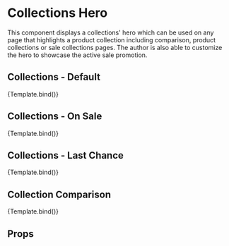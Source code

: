 


<Meta title='Modules/Collections Hero' component={CollectionsHero} />

# Collections Hero

This component displays a collections' hero which can be used on any page that highlights a product collection including comparison, product collections or sale collections pages. The author is also able to customize the hero to showcase the active sale promotion.

## Collections - Default

<Canvas>
  <Story
    name='Collections - Default'
    args={{
      heading: 'The Endy Collections',
      subcopy: 'Dreamy sleep essentials engineered for maximum comfort',
      backgroundImage: {
        mobileImage: {
          asset: {
            _ref: 'image-7a70f5feceae0cd1048562d90a5806bb875d2472-1534x1400-jpg-webp'
          }
        },
        tabletImage: {
          asset: {
            _ref: 'image-93e2a1094e81b6bbf0c2447ab9c52887ac0d0692-2048x1332-jpg-webp'
          }
        },
        desktopImage: {
          asset: {
            _ref: 'image-bbf421a0f506e1830641b5665ed4771e39e01459-3840x1066-jpg-webp'
          }
        }
      },
      lifestyleImage: {
        mobileImage: {
          asset: {
            _ref: 'image-3f814266bb758d1194b8deb6761de821fc3f28ce-1534x1022-png-webp'
          }
        },
        tabletImage: {
          asset: {
            _ref: 'image-2118b7fb174b4a9b04889b1449d9fb40e58ec3ec-2048x800-png-webp'
          }
        },
        desktopImage: {
          asset: {
            _ref: 'image-9ef946dcad5b02ef3231d7d8d66f889b72f53005-1920x1066-png-webp'
          }
        }
      }
    }}
  >
    {Template.bind()}
  </Story>
</Canvas>

## Collections - On Sale

<Canvas>
  <Story
    name='Collections - On Sale'
    args={{
      sales: {
        isLastChance: false,
        lastChance: {
          collections: {
            heroPillLabel: 'Last Chance'
          }
        },
        heros: {
          collectionsHero: {
            pillLabel: 'Limited Time Only',
            microcopy:
              '*Offer valid until 11/08/2021 at 11:59PM PST. Excludes bedframes, headboard, sofa/ottoman & rug.',
            backgroundImage: {
              mobileImage: {
                asset: {
                  _ref: 'image-7a70f5feceae0cd1048562d90a5806bb875d2472-1534x1400-jpg-webp'
                }
              },
              tabletImage: {
                asset: {
                  _ref: 'image-93e2a1094e81b6bbf0c2447ab9c52887ac0d0692-2048x1332-jpg-webp'
                }
              },
              desktopImage: {
                asset: {
                  _ref: 'image-bbf421a0f506e1830641b5665ed4771e39e01459-3840x1066-jpg-webp'
                }
              }
            },
            lifestyleImage: {
              mobileImage: {
                asset: {
                  _ref: 'image-3f814266bb758d1194b8deb6761de821fc3f28ce-1534x1022-png-webp'
                }
              },
              tabletImage: {
                asset: {
                  _ref: 'image-2118b7fb174b4a9b04889b1449d9fb40e58ec3ec-2048x800-png-webp'
                }
              },
              desktopImage: {
                asset: {
                  _ref: 'image-9ef946dcad5b02ef3231d7d8d66f889b72f53005-1920x1066-png-webp'
                }
              }
            }
          }
        }
      },
      heading: 'Bundle Up To Save Big',
      subcopy: 'Save up to $100 when you shop the Endy Sleep Collection*',
      backgroundImage: {
        mobileImage: {
          asset: {
            _ref: 'image-7a70f5feceae0cd1048562d90a5806bb875d2472-1534x1400-jpg-webp'
          }
        },
        tabletImage: {
          asset: {
            _ref: 'image-93e2a1094e81b6bbf0c2447ab9c52887ac0d0692-2048x1332-jpg-webp'
          }
        },
        desktopImage: {
          asset: {
            _ref: 'image-bbf421a0f506e1830641b5665ed4771e39e01459-3840x1066-jpg-webp'
          }
        }
      },
      lifestyleImage: {
        mobileImage: {
          asset: {
            _ref: 'image-b8e5127d5543bc78ac260c2923b8f31885bb3d2a-1534x1022-png-webp'
          }
        },
        tabletImage: {
          asset: {
            _ref: 'image-5da41eaedca2d655cb506de4a0bfcb13750adf30-2048x800-png-webp'
          }
        },
        desktopImage: {
          asset: {
            _ref: 'image-14352a47534375fbbc63699a6015d07767d57332-1918x1066-png-webp'
          }
        }
      }
    }}
  >
    {Template.bind()}
  </Story>
</Canvas>

## Collections - Last Chance

<Canvas>
  <Story
    name='Collections - Last Chance'
    args={{
      sales: {
        isLastChance: true,
        lastChance: {
          collections: {
            heroPillLabel: 'Last Chance'
          }
        },
        heros: {
          collectionsHero: {
            pillLabel: 'Limited Time Only',
            microcopy:
              '*Offer valid until 11/08/2021 at 11:59PM PST. Excludes bedframes, headboard, sofa/ottoman & rug.',
            backgroundImage: {
              mobileImage: {
                asset: {
                  _ref: 'image-7a70f5feceae0cd1048562d90a5806bb875d2472-1534x1400-jpg-webp'
                }
              },
              tabletImage: {
                asset: {
                  _ref: 'image-93e2a1094e81b6bbf0c2447ab9c52887ac0d0692-2048x1332-jpg-webp'
                }
              },
              desktopImage: {
                asset: {
                  _ref: 'image-bbf421a0f506e1830641b5665ed4771e39e01459-3840x1066-jpg-webp'
                }
              }
            },
            lifestyleImage: {
              mobileImage: {
                asset: {
                  _ref: 'image-3f814266bb758d1194b8deb6761de821fc3f28ce-1534x1022-png-webp'
                }
              },
              tabletImage: {
                asset: {
                  _ref: 'image-2118b7fb174b4a9b04889b1449d9fb40e58ec3ec-2048x800-png-webp'
                }
              },
              desktopImage: {
                asset: {
                  _ref: 'image-9ef946dcad5b02ef3231d7d8d66f889b72f53005-1920x1066-png-webp'
                }
              }
            }
          }
        }
      },
      heading: 'Bundle Up To Save Big',
      subcopy: 'Save up to $100 when you shop the Endy Sleep Collection*',
      backgroundImage: {
        mobileImage: {
          asset: {
            _ref: 'image-7a70f5feceae0cd1048562d90a5806bb875d2472-1534x1400-jpg-webp'
          }
        },
        tabletImage: {
          asset: {
            _ref: 'image-93e2a1094e81b6bbf0c2447ab9c52887ac0d0692-2048x1332-jpg-webp'
          }
        },
        desktopImage: {
          asset: {
            _ref: 'image-bbf421a0f506e1830641b5665ed4771e39e01459-3840x1066-jpg-webp'
          }
        }
      },
      lifestyleImage: {
        mobileImage: {
          asset: {
            _ref: 'image-b8e5127d5543bc78ac260c2923b8f31885bb3d2a-1534x1022-png-webp'
          }
        },
        tabletImage: {
          asset: {
            _ref: 'image-5da41eaedca2d655cb506de4a0bfcb13750adf30-2048x800-png-webp'
          }
        },
        desktopImage: {
          asset: {
            _ref: 'image-14352a47534375fbbc63699a6015d07767d57332-1918x1066-png-webp'
          }
        }
      }
    }}
  >
    {Template.bind()}
  </Story>
</Canvas>

## Collection Comparison

<Canvas>
  <Story
    name='Comparison'
    args={{
      heading: 'Compare the Endy Pillows',
      subcopy:
        'Explore our pillow selection and get the rest you deserve. Total comfort awaits',
      comparisonBadges: [
        {
          badgeImage: {
            image: {
              asset: {
                _ref: 'image-75f8a2859cdba03388f6ada44edf8aa6de8787f9-64x64-svg'
              }
            }
          },
          heading: '60-Night Trial'
        },
        {
          badgeImage: {
            image: {
              asset: {
                _ref: 'image-d6b4e87941e78fc16f84e9b213e0e6582c5981df-64x64-svg'
              }
            }
          },
          heading: '3-Year Warranty'
        },
        {
          badgeImage: {
            image: {
              asset: {
                _ref: 'image-1de44c3c9546ecc99cbf87a058f1a46a0325cbf5-64x64-svg'
              }
            }
          },
          heading: 'Free Shipping†'
        }
      ],
      backgroundImage: {
        mobileImage: {
          asset: {
            _ref: 'image-7a70f5feceae0cd1048562d90a5806bb875d2472-1534x1400-jpg-webp'
          }
        },
        tabletImage: {
          asset: {
            _ref: 'image-93e2a1094e81b6bbf0c2447ab9c52887ac0d0692-2048x1332-jpg-webp'
          }
        },
        desktopImage: {
          asset: {
            _ref: 'image-bbf421a0f506e1830641b5665ed4771e39e01459-3840x1066-jpg-webp'
          }
        }
      },
      lifestyleImage: {
        mobileImage: {
          asset: {
            _ref: 'image-b8e5127d5543bc78ac260c2923b8f31885bb3d2a-1534x1022-png-webp'
          }
        },
        tabletImage: {
          asset: {
            _ref: 'image-5da41eaedca2d655cb506de4a0bfcb13750adf30-2048x800-png-webp'
          }
        },
        desktopImage: {
          asset: {
            _ref: 'image-14352a47534375fbbc63699a6015d07767d57332-1918x1066-png-webp'
          }
        }
      }
    }}
  >
    {Template.bind()}
  </Story>
</Canvas>

## Props

<ArgsTable of={CollectionsHero} />
